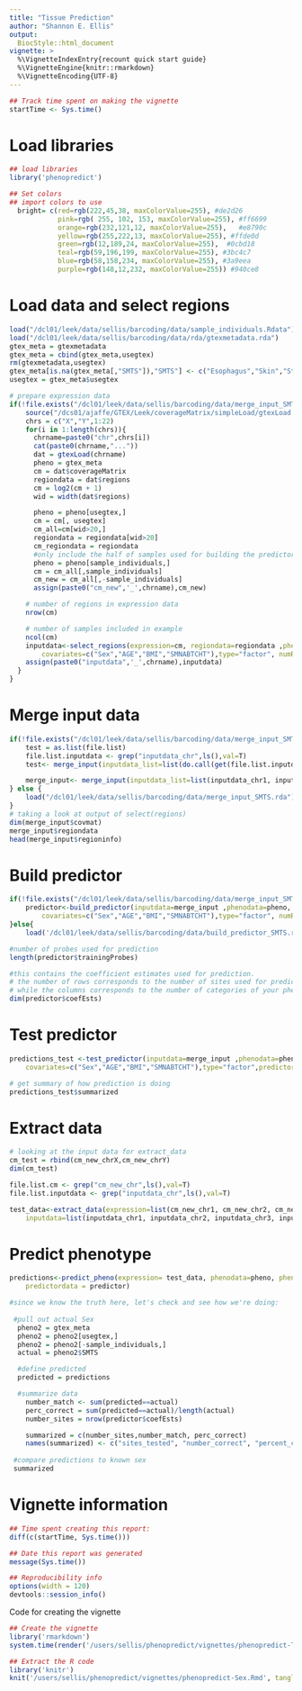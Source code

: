 ```yaml
---
title: "Tissue Prediction"
author: "Shannon E. Ellis"
output: 
  BiocStyle::html_document
vignette: >
  %\VignetteIndexEntry{recount quick start guide}
  %\VignetteEngine{knitr::rmarkdown}
  %\VignetteEncoding{UTF-8}  
---
```


```r
## Track time spent on making the vignette
startTime <- Sys.time()
```
# Load libraries

```r
## load libraries
library('phenopredict')

## Set colors
## import colors to use
  bright= c(red=rgb(222,45,38, maxColorValue=255), #de2d26
            pink=rgb( 255, 102, 153, maxColorValue=255), #ff6699
            orange=rgb(232,121,12, maxColorValue=255),   #e8790c
            yellow=rgb(255,222,13, maxColorValue=255), #ffde0d          
            green=rgb(12,189,24, maxColorValue=255),  #0cbd18           
            teal=rgb(59,196,199, maxColorValue=255), #3bc4c7
            blue=rgb(58,158,234, maxColorValue=255), #3a9eea
            purple=rgb(148,12,232, maxColorValue=255)) #940ce8  
```

# Load data and select regions
```r

load("/dcl01/leek/data/sellis/barcoding/data/sample_individuals.Rdata")
load("/dcl01/leek/data/sellis/barcoding/data/rda/gtexmetadata.rda")
gtex_meta = gtexmetadata
gtex_meta = cbind(gtex_meta,usegtex)
rm(gtexmetadata,usegtex)
gtex_meta[is.na(gtex_meta[,"SMTS"]),"SMTS"] <- c("Esophagus","Skin","Stomach","Skin","Esophagus")
usegtex = gtex_meta$usegtex

# prepare expression data
if(!file.exists("/dcl01/leek/data/sellis/barcoding/data/merge_input_SMTS.rda")){
	source("/dcs01/ajaffe/GTEX/Leek/coverageMatrix/simpleLoad/gtexLoad.R")
	chrs = c("X","Y",1:22)
	for(i in 1:length(chrs)){
	  chrname=paste0("chr",chrs[i])
	  cat(paste0(chrname,"..."))
	  dat = gtexLoad(chrname)
	  pheno = gtex_meta
	  cm = dat$coverageMatrix
	  regiondata = dat$regions
	  cm = log2(cm + 1)
	  wid = width(dat$regions)

	  pheno = pheno[usegtex,]
	  cm = cm[, usegtex]
	  cm_all=cm[wid>20,]
	  regiondata = regiondata[wid>20]
	  cm_regiondata = regiondata
	  #only include the half of samples used for building the predictor
	  pheno = pheno[sample_individuals,]
	  cm = cm_all[,sample_individuals]
	  cm_new = cm_all[,-sample_individuals]
	  assign(paste0("cm_new",'_',chrname),cm_new)

	# number of regions in expression data 
	nrow(cm)

	# number of samples included in example
	ncol(cm)
	inputdata<-select_regions(expression=cm, regiondata=regiondata ,phenodata=pheno, phenotype="SMTS",
	    covariates=c("Sex","AGE","BMI","SMNABTCHT"),type="factor", numRegions=100)
	assign(paste0("inputdata",'_',chrname),inputdata)
  }
}

```

# Merge input data

```r
if(!file.exists("/dcl01/leek/data/sellis/barcoding/data/merge_input_SMTS.rda")) {
	test = as.list(file.list)
	file.list.inputdata <- grep("inputdata_chr",ls(),val=T)
	test<- merge_input(inputdata_list=list(do.call(get(file.list.inputdata))))

	merge_input<- merge_input(inputdata_list=list(inputdata_chr1, inputdata_chr2, inputdata_chr3, inputdata_chr4, inputdata_chr5, inputdata_chr6, inputdata_chr7, inputdata_chr8, inputdata_chr9, inputdata_chr10, inputdata_chr11, inputdata_chr12, inputdata_chr13, inputdata_chr14, inputdata_chr15, inputdata_chr16, inputdata_chr17, inputdata_chr18, inputdata_chr19, inputdata_chr20, inputdata_chr21, inputdata_chr22, inputdata_chrX, inputdata_chrY) )
} else {
	load("/dcl01/leek/data/sellis/barcoding/data/merge_input_SMTS.rda")
}
# taking a look at output of select(regions)
dim(merge_input$covmat)
merge_input$regiondata
head(merge_input$regioninfo)

```

# Build predictor

```r
if(!file.exists("/dcl01/leek/data/sellis/barcoding/data/merge_input_SMTS.rda")) {
	predictor<-build_predictor(inputdata=merge_input ,phenodata=pheno, phenotype="SMTS",		 
    	covariates=c("Sex","AGE","BMI","SMNABTCHT"),type="factor", numRegions=10)
}else{
	load('/dcl01/leek/data/sellis/barcoding/data/build_predictor_SMTS.rda')}

#number of probes used for prediction
length(predictor$trainingProbes)

#this contains the coefficient estimates used for prediction. 
# the number of rows corresponds to the number of sites used for prediction
# while the columns corresponds to the number of categories of your phenotype.
dim(predictor$coefEsts)

```
# Test predictor

```r
predictions_test <-test_predictor(inputdata=merge_input ,phenodata=pheno, phenotype="SMTS", 
    covariates=c("Sex","AGE","BMI","SMNABTCHT"),type="factor",predictordata=predictor )

# get summary of how prediction is doing
predictions_test$summarized
```

# Extract data

```r
# looking at the input data for extract_data
cm_test = rbind(cm_new_chrX,cm_new_chrY)
dim(cm_test)

file.list.cm <- grep("cm_new_chr",ls(),val=T)
file.list.inputdata <- grep("inputdata_chr",ls(),val=T)

test_data<-extract_data(expression=list(cm_new_chr1, cm_new_chr2, cm_new_chr3, cm_new_chr4, cm_new_chr5, cm_new_chr6, cm_new_chr7, cm_new_chr8, cm_new_chr9, cm_new_chr10, cm_new_chr11, cm_new_chr12, cm_new_chr13, cm_new_chr14, cm_new_chr15, cm_new_chr16, cm_new_chr17, cm_new_chr18, cm_new_chr19, cm_new_chr20, cm_new_chr21, cm_new_chr22, cm_new_chrX, cm_new_chrY), 
	inputdata=list(inputdata_chr1, inputdata_chr2, inputdata_chr3, inputdata_chr4, inputdata_chr5, inputdata_chr6, inputdata_chr7, inputdata_chr8, inputdata_chr9, inputdata_chr10, inputdata_chr11, inputdata_chr12, inputdata_chr13, inputdata_chr14, inputdata_chr15, inputdata_chr16, inputdata_chr17, inputdata_chr18, inputdata_chr19, inputdata_chr20, inputdata_chr21, inputdata_chr22, inputdata_chrX, inputdata_chrY), predictordata=predictor)
```

# Predict phenotype

```r
predictions<-predict_pheno(expression= test_data, phenodata=pheno, phenotype="SMTS",
    predictordata = predictor)

#since we know the truth here, let's check and see how we're doing:
 
 #pull out actual Sex
  pheno2 = gtex_meta
  pheno2 = pheno2[usegtex,]
  pheno2 = pheno2[-sample_individuals,]
  actual = pheno2$SMTS

  #define predicted
  predicted = predictions

  #summarize data
	number_match <- sum(predicted==actual)
	perc_correct = sum(predicted==actual)/length(actual)
	number_sites = nrow(predictor$coefEsts)

	summarized = c(number_sites,number_match, perc_correct)
	names(summarized) <- c("sites_tested", "number_correct", "percent_correct")
 
 #compare predictions to known sex
 summarized

```

# Vignette information

```r
## Time spent creating this report:
diff(c(startTime, Sys.time()))

## Date this report was generated
message(Sys.time())

## Reproducibility info
options(width = 120)
devtools::session_info()
```

Code for creating the vignette

```r
## Create the vignette
library('rmarkdown')
system.time(render('/users/sellis/phenopredict/vignettes/phenopredict-Tissue.Rmd', 'BiocStyle::html_document'))

## Extract the R code
library('knitr')
knit('/users/sellis/phenopredict/vignettes/phenopredict-Sex.Rmd', tangle = TRUE)
```


